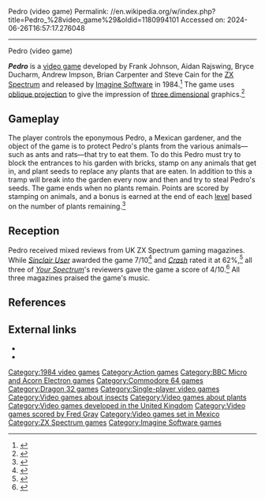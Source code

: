 Pedro (video game)
Permalink: //en.wikipedia.org/w/index.php?title=Pedro_%28video_game%29&oldid=1180994101
Accessed on: 2024-06-26T16:57:17.276048



------
Pedro (video game)
{{More citations needed|date=January 2009}}
{{Infobox video game
| title          = Pedro
| collapsible    = 
| state          = 
| image          = Pedro Cover.jpg
| caption        = 
| developer      = Creative Technology Group (Frank Johnson), Steve Cain
| publisher      = [[Imagine Software]]
| series         = 
| engine         = 
| released       = 1984 
| genre          = [[Action game|Action]]
| modes          = [[Single-player]]
| platforms      = [[ZX Spectrum]], [[Commodore 64]], [[BBC Micro]], [[Acorn Electron]], [[Dragon 32/64]]
}}

'''''Pedro''''' is a [[video game]] developed by Frank Johnson, Aidan Rajswing, Bryce Ducharm, Andrew Impson, Brian Carpenter and Steve Cain for the [[ZX Spectrum]] and released by [[Imagine Software]] in 1984.<ref name='WoSPedro'>{{cite web|url=http://www.worldofspectrum.org/infoseekid.cgi?id=0003639 |title=Pedro |access-date=2008-12-19 |last=van der Heide |first=Martijn |work=World of Spectrum }}</ref> The game uses [[oblique projection]] to give the impression of [[Three-dimensional space|three dimensional]] graphics.<ref>{{cite web|url=http://www.worldofspectrum.org/pub/sinclair/screens/in-game/p/Pedro.gif |title=Pedro in game screen shot |access-date=2016-06-11 |last=van der Heide |first=Martijn |work=World of Spectrum }}</ref>

==Gameplay==
The player controls the eponymous Pedro, a Mexican gardener, and the object of the game is to protect Pedro's plants from the various animals—such as ants and rats—that try to eat them. To do this Pedro must try to block the entrances to his garden with bricks, stamp on any animals that get in, and plant seeds to replace any plants that are eaten. In addition to this a tramp will break into the garden every now and then and try to steal Pedro's seeds. The game ends when no plants remain. Points are scored by stamping on animals, and a bonus is earned at the end of each [[level (video games)|level]] based on the number of plants remaining.<ref name='PedroInstructionsTxt'>{{cite web|url=http://www.worldofspectrum.org/pub/sinclair/games-info/p/Pedro.txt |title=Pedro English Instructions |access-date=2017-04-28 |last=Stuart |first=R |work=World of Spectrum }}</ref>

==Reception==
Pedro received mixed reviews from UK ZX Spectrum gaming magazines. While ''[[Sinclair User]]'' awarded the game 7/10<ref name='SU'>{{cite journal| url=http://www.sincuser.f9.co.uk/027/sftcntc.htm| title=Pedro review| journal=Sinclair User| date=June 1984| url-status=bot: unknown| archive-url=https://web.archive.org/web/20110206105748/http://www.sincuser.f9.co.uk/027/sftcntc.htm| archive-date=2011-02-06}}</ref> and ''[[Crash (magazine)|Crash]]'' rated it at 62%,<ref name='Crash'>{{cite journal | url = https://archive.org/stream/Crash_No._04_1984-05_Newsfield_GB#page/n84/mode/1up | title=Pedro review | journal=Crash |date=May 1984| volume=4 | pages=84–85}}</ref> all three of ''[[Your Spectrum]]'''s reviewers gave the game a score of 4/10.<ref name='YS'>{{cite journal | url = http://www.users.globalnet.co.uk/~jg27paw4/yr05/yr05_52.htm | title=Pedro review | journal=Your Spectrum |date=July 1984| volume=5 }}</ref> All three magazines praised the game's music.

==References==
{{reflist}}

==External links==
*{{WoS game|id=0003639|name=Pedro}}
*{{lemon64 game|id=1904|name=Pedro}}

[[Category:1984 video games]]
[[Category:Action games]]
[[Category:BBC Micro and Acorn Electron games]]
[[Category:Commodore 64 games]]
[[Category:Dragon 32 games]]
[[Category:Single-player video games]]
[[Category:Video games about insects]]
[[Category:Video games about plants]]
[[Category:Video games developed in the United Kingdom]]
[[Category:Video games scored by Fred Gray]]
[[Category:Video games set in Mexico]]
[[Category:ZX Spectrum games]]
[[Category:Imagine Software games]]


{{Action-videogame-stub}}